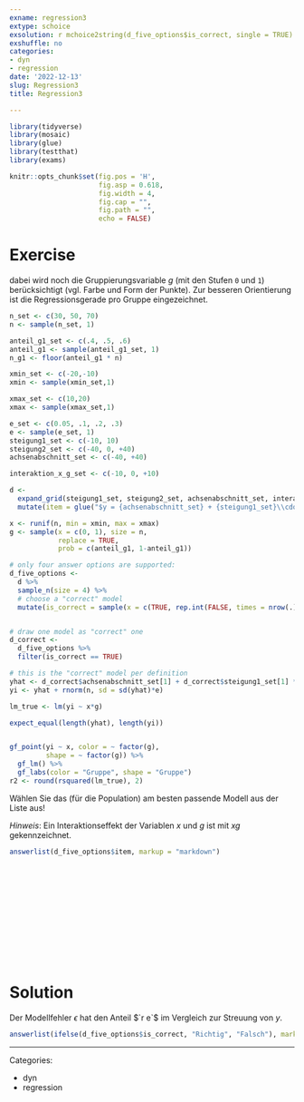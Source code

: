 ```yaml
---
exname: regression3
extype: schoice
exsolution: r mchoice2string(d_five_options$is_correct, single = TRUE)
exshuffle: no
categories:
- dyn
- regression
date: '2022-12-13'
slug: Regression3
title: Regression3

---
```



<!-- based on Karsten Luebke et al. -->



```r

library(tidyverse)
library(mosaic)
library(glue)
library(testthat)
library(exams)
```


```r
knitr::opts_chunk$set(fig.pos = 'H',
                      fig.asp = 0.618,
                      fig.width = 4,
                      fig.cap = "", 
                      fig.path = "",
                      echo = FALSE)
```





# Exercise

dabei wird noch die Gruppierungsvariable $g$ (mit den Stufen `0` und `1`) berücksichtigt 
(vgl. Farbe und Form der Punkte). 
Zur besseren Orientierung ist die Regressionsgerade pro Gruppe eingezeichnet.

```r


n_set <- c(30, 50, 70)
n <- sample(n_set, 1)

anteil_g1_set <- c(.4, .5, .6)
anteil_g1 <- sample(anteil_g1_set, 1)
n_g1 <- floor(anteil_g1 * n)

xmin_set <- c(-20,-10)
xmin <- sample(xmin_set,1)

xmax_set <- c(10,20)
xmax <- sample(xmax_set,1)

e_set <- c(0.05, .1, .2, .3)
e <- sample(e_set, 1)
steigung1_set <- c(-10, 10)
steigung2_set <- c(-40, 0, +40)
achsenabschnitt_set <- c(-40, +40)

interaktion_x_g_set <- c(-10, 0, +10)

```



```r

d <- 
  expand_grid(steigung1_set, steigung2_set, achsenabschnitt_set, interaktion_x_g_set) %>% 
  mutate(item = glue("$y = {achsenabschnitt_set} + {steigung1_set}\\cdot x + {steigung2_set} \\cdot g + {interaktion_x_g_set} \\cdot xg + \\epsilon$")) 


```

```r
x <- runif(n, min = xmin, max = xmax)
g <- sample(x = c(0, 1), size = n,
            replace = TRUE,
            prob = c(anteil_g1, 1-anteil_g1))

# only four answer options are supported:
d_five_options <-
  d %>% 
  sample_n(size = 4) %>% 
  # choose a "correct" model
  mutate(is_correct = sample(x = c(TRUE, rep.int(FALSE, times = nrow(.)-1))))


# draw one model as "correct" one
d_correct <- 
  d_five_options %>% 
  filter(is_correct == TRUE)

# this is the "correct" model per definition
yhat <- d_correct$achsenabschnitt_set[1] + d_correct$steigung1_set[1] * x + d_correct$steigung2_set[1] * g + d_correct$interaktion_x_g_set[1] * x*g
yi <- yhat + rnorm(n, sd = sd(yhat)*e)

lm_true <- lm(yi ~ x*g)

expect_equal(length(yhat), length(yi))


gf_point(yi ~ x, color = ~ factor(g), 
         shape = ~ factor(g)) %>% 
  gf_lm() %>% 
  gf_labs(color = "Gruppe", shape = "Gruppe")
r2 <- round(rsquared(lm_true), 2)

```

Wählen Sie das (für die Population) am besten passende Modell aus der Liste aus!

*Hinweis*: Ein Interaktionseffekt der Variablen $x$ und $g$ 
ist mit $xg$ gekennzeichnet.


```r
answerlist(d_five_options$item, markup = "markdown")
```



</br>
</br>
</br>
</br>
</br>
</br>
</br>
</br>
</br>
</br>

# Solution

Der Modellfehler $\epsilon$ hat den Anteil $`r e`$ im Vergleich zur Streuung von $y$.



```r
answerlist(ifelse(d_five_options$is_correct, "Richtig", "Falsch"), markup = "markdown")
```






---

Categories: 

- dyn
- regression

